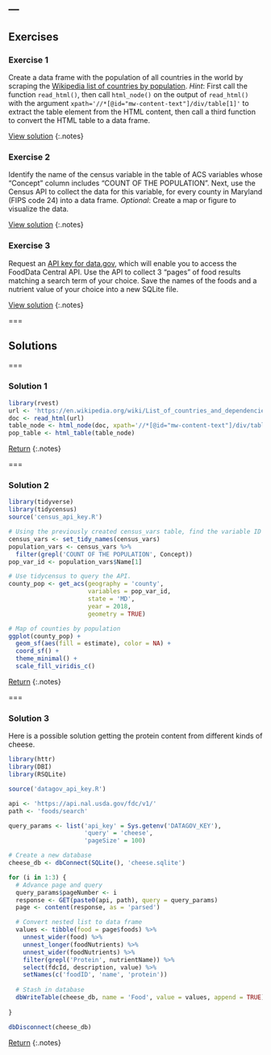 ---
---

## Exercises

### Exercise 1

Create a data frame with the population of all countries in the world by scraping
the [Wikipedia list of countries by population].
*Hint*: First call the function `read_html()`, then call `html_node()`
on the output of `read_html()` with the argument `xpath='//*[@id="mw-content-text"]/div/table[1]'`
to extract the table element from the HTML content, then call a third function to 
convert the HTML table to a data frame.

[View solution](#solution-1)
{:.notes}

### Exercise 2

Identify the name of the census variable in the table of ACS variables whose
"Concept" column includes "COUNT OF THE POPULATION". Next, use the Census API to collect
the data for this variable, for every county in Maryland (FIPS code 24) 
into a data frame. *Optional*: Create a map or figure to visualize the data.

[View solution](#solution-2)
{:.notes}


### Exercise 3

Request an [API key for data.gov], which will enable you to access the FoodData
Central API. Use the API to collect 3 "pages" of food results matching a search 
term of your choice. Save the names of the foods and a nutrient value of your
choice into a new SQLite file.

[Wikipedia list of countries by population]: https://en.wikipedia.org/wiki/List_of_countries_and_dependencies_by_population
[API key for data.gov]: https://api.data.gov/signup/

[View solution](#solution-3)
{:.notes}


===

## Solutions

===

### Solution 1

```r
library(rvest)
url <- 'https://en.wikipedia.org/wiki/List_of_countries_and_dependencies_by_population'
doc <- read_html(url)
table_node <- html_node(doc, xpath='//*[@id="mw-content-text"]/div/table[1]')
pop_table <- html_table(table_node)
```

[Return](#exercise-1)
{:.notes}

===

### Solution 2

```r
library(tidyverse)
library(tidycensus)
source('census_api_key.R')

# Using the previously created census_vars table, find the variable ID for population count.
census_vars <- set_tidy_names(census_vars)
population_vars <- census_vars %>%
  filter(grepl('COUNT OF THE POPULATION', Concept))
pop_var_id <- population_vars$Name[1]

# Use tidycensus to query the API.
county_pop <- get_acs(geography = 'county',
                      variables = pop_var_id,
                      state = 'MD',
                      year = 2018,
                      geometry = TRUE)

# Map of counties by population
ggplot(county_pop) + 
  geom_sf(aes(fill = estimate), color = NA) + 
  coord_sf() + 
  theme_minimal() + 
  scale_fill_viridis_c()
```

[Return](#exercise-2)
{:.notes}

===

### Solution 3

Here is a possible solution getting the protein content from different kinds of cheese.

```r
library(httr)
library(DBI) 
library(RSQLite)

source('datagov_api_key.R')

api <- 'https://api.nal.usda.gov/fdc/v1/'
path <- 'foods/search'

query_params <- list('api_key' = Sys.getenv('DATAGOV_KEY'),
                     'query' = 'cheese',
                     'pageSize' = 100)

# Create a new database
cheese_db <- dbConnect(SQLite(), 'cheese.sqlite') 

for (i in 1:3) {
  # Advance page and query
  query_params$pageNumber <- i
  response <- GET(paste0(api, path), query = query_params) 
  page <- content(response, as = 'parsed')

  # Convert nested list to data frame
  values <- tibble(food = page$foods) %>%
    unnest_wider(food) %>%
    unnest_longer(foodNutrients) %>%
    unnest_wider(foodNutrients) %>%
    filter(grepl('Protein', nutrientName)) %>%
    select(fdcId, description, value) %>%
    setNames(c('foodID', 'name', 'protein'))
  
  # Stash in database
  dbWriteTable(cheese_db, name = 'Food', value = values, append = TRUE)
  
}

dbDisconnect(cheese_db)
```

[Return](#exercise-3)
{:.notes}
